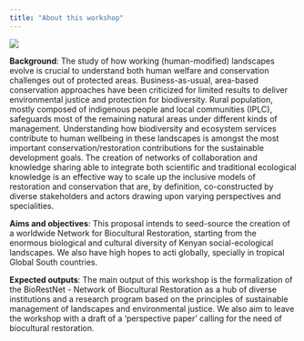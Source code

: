 ```yaml
---
title: "About this workshop"
---
```


![](https://www.worldhistory.org/uploads/images/11491.jpg?v=1599183903)


**Background**: The study of how working (human-modified) landscapes evolve is crucial to understand both human welfare and conservation challenges out of protected areas. Business-as-usual, area-based conservation approaches have been criticized for limited results to deliver environmental justice and protection for biodiversity. Rural population, mostly composed of indigenous people and local communities (IPLC), safeguards most of the remaining natural areas under different kinds of management. Understanding how biodiversity and ecosystem services contribute to human wellbeing in these landscapes is amongst the most important conservation/restoration contributions for the sustainable development goals. The creation of networks of collaboration and knowledge sharing able to integrate both scientific and traditional ecological knowledge is an effective way to scale up the inclusive models of restoration and conservation that are, by definition, co-constructed by diverse stakeholders and actors drawing upon varying perspectives and specialities.

**Aims and objectives**: This proposal intends to seed-source the creation of a worldwide Network for Biocultural Restoration, starting from the enormous biological and cultural diversity of Kenyan social-ecological landscapes. We also have high hopes to acti globally, specially in tropical Global South countries.

**Expected outputs**: The main output of this workshop is the formalization of the BioRestNet - Network of Biocultural Restoration as a hub of diverse institutions and a research program based on the principles of sustainable management of landscapes and environmental justice.  We also aim to leave the workshop with a draft of a 'perspective paper' calling for the need of biocultural restoration.
